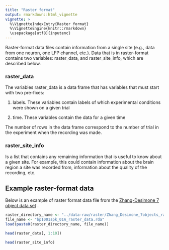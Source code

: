```yaml
---
title: "Raster format"
output: rmarkdown::html_vignette
vignette: >
  %\VignetteIndexEntry{Raster format}
  %\VignetteEngine{knitr::rmarkdown}
  \usepackage[utf8]{inputenc}
---
```



Raster-format data files contain information from a single site (e.g., data from one neuron, one LFP channel, etc.). Data that is in raster-format contains two variables: raster_data, and raster_site_info, which are described below.


### raster_data

The variables raster_data is a data frame that has variables that must start with two pre-fixes:

1. labels.  These variables contain labels of which experimental conditions were shown on a given trial

2. time.  These variables contain the data for a given time

The number of rows in the data frame correspond to the number of trial in the experiment when the recording was made.


### raster_site_info

Is a list that contains any remaining information that is useful to know about a given site. For example, this could contain information about the brain region a site was recorded from, information about the quality of the recording, etc.



## Example raster-format data

Below is an example of raster format data file from the [Zhang-Desimone 7 object data set](Zhang_Desimone_7_object_dataset.html) .


```r

raster_directory_name <- "../data-raw/raster/Zhang_Desimone_7objects_raster_data_rda/"
file_name <- "bp1001spk_01A_raster_data.rda"
load(paste0(raster_directory_name, file_name))

head(raster_data[, 1:10])

head(raster_site_info)


```










